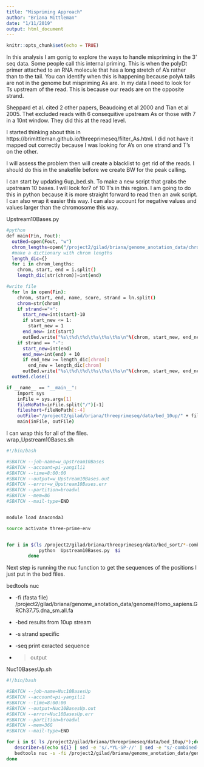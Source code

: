 ```yaml
---
title: "Mispriming Approach"
author: "Briana Mittleman"
date: "1/11/2019"
output: html_document
---
```


```r
knitr::opts_chunk$set(echo = TRUE)
```

In this analysis I am gonig to explore the ways to handle mispriming in the 3' seq data. Some people call this internal priming. This is when the polyDt primer attached to an RNA molecule that has a long stretch of A's rather than to the tail. You can identify when this is happening because polyA tails are not in the genome but mispriming As are. In my data I need to look for Ts upstream of the read. This is because our reads are on the opposite strand.

Sheppard et al. cited 2 other papers, Beaudoing et al 2000 and Tian et al 2005. Thet excluded reads with 6 consequitive upstream As or those with 7 in a 10nt window. They did this at the read level.  


I started thinking about this in https://brimittleman.github.io/threeprimeseq/filter_As.html. I did not have it mapped out correctly because I was looking for A's on one strand and T's on the other.  


I will assess the problem then will create a blacklist to get rid of the reads. I should do this in the snakefile before we create BW for the peak calling. 

I can start by updating 6up_bed.sh. To make a new script that grabs the upstream 10 bases. I will look for7 of 10 T's in this region. I am going to do this in python because it is more straight forward to read then an awk script. I can also wrap it easier this way. I can also account for negative values and values larger than the chromosome this way. 

Upstream10Bases.py
```bash
#python  
def main(Fin, Fout):
  outBed=open(Fout, "w")
  chrom_lengths=open("/project2/gilad/briana/genome_anotation_data/chrom_lengths2.sort.bed","r")
  #make a dictionary with chrom lengths
  length_dic={}
  for i in chrom_lengths:
    chrom, start, end = i.split()
    length_dic[str(chrom)]=int(end)  

#write file 
  for ln in open(Fin):
    chrom, start, end, name, score, strand = ln.split()
    chrom=str(chrom)
    if strand=="+":
      start_new=int(start)-10
      if start_new <= 1:
        start_new = 1 
      end_new= int(start)
      outBed.write("%s\t%d\t%d\t%s\t%s\t%s\n"%(chrom, start_new, end_new, name, score, strand))
    if strand == "-":
      start_new=int(end)
      end_new=int(end) + 10
      if end_new >= length_dic[chrom]:
        end_new = length_dic[chrom]  
      outBed.write("%s\t%d\t%d\t%s\t%s\t%s\n"%(chrom, start_new, end_new, name, score, strand))
  outBed.close()  

if __name__ == "__main__":
    import sys
    inFile = sys.argv[1]
    fileNoPath=inFile.split("/")[-1]
    fileshort=fileNoPath[:-4]
    outFile="/project2/gilad/briana/threeprimeseq/data/bed_10up/" + fileshort + "10up.bed"
    main(inFile, outFile)


```

I can wrap this for all of the files.  
wrap_Upstream10Bases.sh
```bash
#!/bin/bash

#SBATCH --job-name=w_Upstream10Bases
#SBATCH --account=pi-yangili1
#SBATCH --time=8:00:00
#SBATCH --output=w_Upstream10Bases.out
#SBATCH --error=w_Upstream10Bases.err
#SBATCH --partition=broadwl
#SBATCH --mem=8G
#SBATCH --mail-type=END


module load Anaconda3  

source activate three-prime-env


for i in $(ls /project2/gilad/briana/threeprimeseq/data/bed_sort/*-combined-sort.bed); do
            python  Upstream10Bases.py  $i 
        done

```


Next step is running the nuc function to get the sequences of the positions I just put in the bed files.  

bedtools nuc  

* -fi (fasta file) /project2/gilad/briana/genome_anotation_data/genome/Homo_sapiens.GRCh37.75.dna_sm.all.fa  

* -bed results from 10up stream  

* -s strand specific  

* -seq print exracted sequence  

* > output  


Nuc10BasesUp.sh  
```bash
#!/bin/bash

#SBATCH --job-name=Nuc10BasesUp
#SBATCH --account=pi-yangili1
#SBATCH --time=8:00:00
#SBATCH --output=Nuc10BasesUp.out
#SBATCH --error=Nuc10BasesUp.err
#SBATCH --partition=broadwl
#SBATCH --mem=36G
#SBATCH --mail-type=END

for i in $( ls /project2/gilad/briana/threeprimeseq/data/bed_10up/*);do
   describer=$(echo ${i} | sed -e 's/.*YL-SP-//' | sed -e "s/-combined-sort10up.bed$//")
   bedtools nuc -s -fi /project2/gilad/briana/genome_anotation_data/genome/Homo_sapiens.GRCh37.75.dna_sm.all.fa -bed $i > /project2/gilad/briana/threeprimeseq/data/nuc_10up/TenBaseUP.${describer}.txt   
done
```
